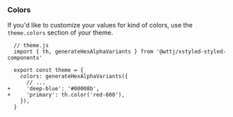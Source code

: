 ### Colors

If you'd like to customize your values for kind of colors, use the `theme.colors` section of your theme.

```diffjs
  // theme.js
  import { th, generateHexAlphaVariants } from '@wttj/xstyled-styled-components'

  export const theme = {
    colors: generateHexAlphaVariants({
      // ...
+     'deep-blue': '#00008b',
+     'primary': th.color('red-600'),
    }),
  }
```
